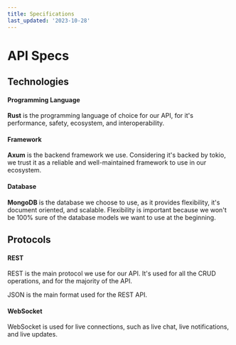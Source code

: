 ```yaml
---
title: Specifications
last_updated: '2023-10-28'
---
```


# API Specs

## Technologies

#### Programming Language

**Rust** is the programming language of choice for our API, for it's performance, safety, ecosystem, and interoperability.

#### Framework

**Axum** is the backend framework we use. Considering it's backed by tokio, we trust it as a reliable and well-maintained framework to use in our ecosystem.

#### Database

**MongoDB** is the database we choose to use, as it provides flexibility, it's document oriented, and scalable. Flexibility is important because we won't be 100% sure of the database models we want to use at the beginning.

## Protocols

#### REST

REST is the main protocol we use for our API. It's used for all the CRUD operations, and for the majority of the API.

JSON is the main format used for the REST API.

#### WebSocket

WebSocket is used for live connections, such as live chat, live notifications, and live updates.
